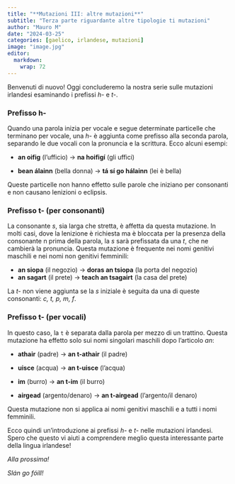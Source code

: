 ```yaml
---
title: "**Mutazioni III: altre mutazioni**"
subtitle: "Terza parte riguardante altre tipologie ti mutazioni"
author: "Mauro M"
date: "2024-03-25"
categories: [gaelico, irlandese, mutazioni]
image: "image.jpg"
editor: 
  markdown: 
    wrap: 72
---
```


Benvenuti di nuovo! Oggi concluderemo la nostra serie sulle mutazioni
irlandesi esaminando i prefissi *h-* e *t-*.

### Prefisso h-

Quando una parola inizia per vocale e segue determinate particelle che
terminano per vocale, una *h-* è aggiunta come prefisso alla seconda
parola, separando le due vocali con la pronuncia e la scrittura. Ecco
alcuni esempi:

-   **an oifig** (l'ufficio) -\> **na hoifigí** (gli uffici)

-   **bean álainn** (bella donna) -\> **tá sí go hálainn** (lei è bella)

Queste particelle non hanno effetto sulle parole che iniziano per
consonanti e non causano lenizioni o eclipsis.

### Prefisso t- (per consonanti)

La consonante *s*, sia larga che stretta, è affetta da questa mutazione.
In molti casi, dove la lenizione è richiesta ma è bloccata per la
presenza della consonante n prima della parola, la *s* sarà prefissata
da una *t*, che ne cambierà la pronuncia. Questa mutazione è frequente
nei nomi genitivi maschili e nei nomi non genitivi femminili:

-   **an siopa** (il negozio) -\> **doras an tsiopa** (la porta del
    negozio)
-   **an sagart** (il prete) -\> **teach an tsagairt** (la casa del
    prete)

La *t-* non viene aggiunta se la *s* iniziale è seguita da una di queste
consonanti: *c, t, p, m, f*.

### Prefisso t- (per vocali)

In questo caso, la `t` è separata dalla parola per mezzo di un trattino.
Questa mutazione ha effetto solo sui nomi singolari maschili dopo
l'articolo *an*:

-   **athair** (padre) -\> **an t-athair** (il padre)

-   **uisce** (acqua) -\> **an t-uisce** (l'acqua)

-   **im** (burro) -\> **an t-im** (il burro)

-   **airgead** (argento/denaro) -\> **an t-airgead** (l'argento/il
    denaro)

Questa mutazione non si applica ai nomi genitivi maschili e a tutti i
nomi femminili.

Ecco quindi un'introduzione ai prefissi *h-* e *t-* nelle mutazioni
irlandesi. Spero che questo vi aiuti a comprendere meglio questa
interessante parte della lingua irlandese!

*Alla prossima!*

*Slán go fóill!*
